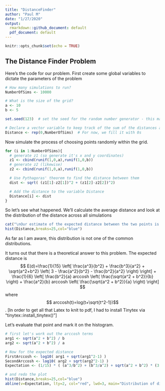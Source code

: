 ```yaml
---
title: "DistanceFinder"
author: "Paul M"
date: "1/27/2020"
output:
  rmarkdown::github_document: default
  pdf_document: default
---
```


```r
knitr::opts_chunk$set(echo = TRUE)
```
 
## The Distance Finder Problem


Here's the code for our problem. 
First create some global variables to dictate the parameters of the problem
```r
# How many simulations to run?
NumberOfSims <- 10000

# What is the size of the grid?
a <- 10
b <- 5

set.seed(123)  # set the seed for the random number generator - this makes sure the results are reproducible when we are debugging

# Declare a vector variable to keep track of the sum of the distances across all simulations
Distance <- rep(0,NumberOfSims)  # For now, we fill it with 0s
```


Now simulate the process of choosing points randomly within the grid.
```r
for (i in 1:NumberOfSims){
  # generate z1 (so generate it's x and y coordinates)
  z1 <- cbind(runif(1,0,a),runif(1,0,b))
  # generate z2 (likewise)
  z2 <- cbind(runif(1,0,a),runif(1,0,b))

  # Use Pythagoras' theorem to find the distance between them
  dist <- sqrt( (z1[1]-z2[1])^2 + (z1[2]-z2[2])^2)

  # Add the distance to the variable Distance
  Distance[i] <- dist
}
```

So let's see what happened. We'll calculate the average distance and look at the distribution of the distance across all simulations
```r
cat("\nOur estimate of the expected distance between the two points is ",mean(Distance))
hist(Distance,breaks=25,col="blue")
```

As far as I am aware, this distribution is not one of the common distributions.

It turns out that there is a theoretical answer to this problem. The expected distance is 
$$ E(d)=\frac{1}{15} \left[  \frac{a^3}{b^2} + \frac{b^3}{a^2} + \sqrt{a^2+b^2} \left( 3 - \frac{a^2}{b^2} - \frac{b^2}{a^2} \right) \right] + \frac{1}{6} \left[ \frac{b^2}{a} arccosh \left( \frac{\sqrt{a^2 + b^2}}{b} \right) +  \frac{a^2}{b} arccosh \left( \frac{\sqrt{a^2 + b^2}}{a} \right)  \right]  $$ 
where $$ arccosh(t)=log(t+\sqrt{t^2-1})$$.
[In order to get all that Latex to knit to pdf, I had to install Tinytex via "tinytex::install_tinytex()"]

Let's evaluate that point and mark it on the histogram.
```r
# first let's work out the arccosh terms
arg1 <- sqrt(a^2 + b^2) / b
arg2 <- sqrt(a^2 + b^2) / a

# Now for the expected distance
FirstArccosh <- log10( arg1 + sqrt(arg1^2-1) ) 
SecondArccosh <- log10( arg2 + sqrt(arg2^2-1) ) 
Expectation <- (1/15) * ( (a^3/b^2) + (b^3/a^2) + sqrt(a^2 + b^2) * (3 - (a^2/b^2) - (b^2/a^2) ) ) + (1/6) * (  (b^2/a) * FirstArccosh + (a^2/b) * SecondArccosh )

# and redo the plot
hist(Distance,breaks=25,col="blue")
abline(v=Expectation, lty=2, col="red", lwd=3, main="Distribution of distance, with expectation marked by red line")

```

